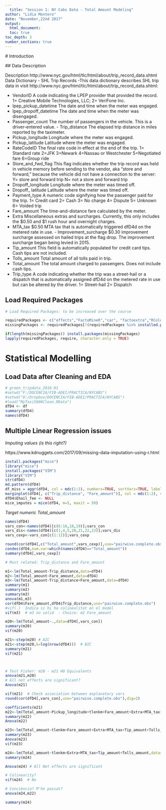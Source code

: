 ```yaml
---
  title: "Session 1: NY Cabs Data - Total Amount Modeling"
author: "Lidia Montero"
date: "November,22nd 2017"
output: 
  html_document: 
  toc: true
toc_depth: 3
number_sections: true
---
```

  
  
  # Introduction
  
  ## Data Description
  
  Description http://www.nyc.gov/html/tlc/html/about/trip_record_data.shtml
Data Dictionary - SHL Trip Records -This data dictionary describes SHL trip data in visit http://www.nyc.gov/html/tlc/html/about/trip_record_data.shtml:
  
  - VendorID	A code indicating the LPEP provider that provided the record.      1= Creative Mobile Technologies, LLC; 2= VeriFone Inc.   
- lpep_pickup_datetime	The date and time when the meter was engaged.    
- lpep_dropoff_datetime	The date and time when the meter was disengaged.     
- Passenger_count	The number of passengers in the vehicle. This is a driver-entered value.    -  Trip_distance 	The elapsed trip distance in miles reported by the taximeter.   
- Pickup_longitude	 Longitude where the meter was engaged.   
- Pickup_latitude	Latitude where the meter was engaged.   
- RateCodeID	The final rate code in effect at the end of the trip.  1= Standard rate  2=JFK 3=Newark 4=Nassau or Westchester 5=Negotiated fare 6=Group ride   
- Store_and_fwd_flag	This flag indicates whether the trip record was held in vehicle memory before sending to the vendor, aka "store and forward," because the vehicle did not have a connection to the server: Y= store and forward trip  N= not a store and forward trip   
- Dropoff_longitude	Longitude where the meter was timed off.   
- Dropoff_ latitude	Latitude where the meter was timed off.   
- Payment_type	A numeric code signifying how the passenger paid for the trip.  1= Credit card 2= Cash 3= No charge 4= Dispute 5= Unknown 6= Voided trip   
- Fare_amount	The time-and-distance fare calculated by the meter.   
- Extra	 Miscellaneous extras and surcharges.  Currently, this only includes the $0.50 and $1 rush hour and overnight charges. 
- MTA_tax	 $0.50 MTA tax that is automatically triggered dfD4d on the metered rate in use.    - Improvement_surcharge	$0.30 improvement surcharge assessed on hailed trips at the flag   drop. The improvement surcharge began being levied in 2015.   
- Tip_amount	 This field is automatically populated for credit card tips. Cash tips are not included.   
- Tolls_amount	Total amount of all tolls paid in trip.    
- Total_amount	The total amount charged to passengers. Does not include cash tips.   
- Trip_type	A code indicating whether the trip was a street-hail or a dispatch that is automatically assigned dfD4d on the metered rate in use but can be altered by the driver. 
1= Street-hail 2= Dispatch  


## Load Required Packages

```r
# Load Required Packages: to be increased over the course

requiredPackages <- c("effects","FactoMineR","car", "factoextra","RColorBrewer","ggplot2")
missingPackages <- requiredPackages[!(requiredPackages %in% installed.packages()[,"Package"])]

if(length(missingPackages)) install.packages(missingPackages)
lapply(requiredPackages, require, character.only = TRUE)

```
# Statistical Modelling

## Load Data after Cleaning and EDA

```r
# green_tripdata_2016-01
#setwd("F:/DOCENCIA/FIB-ADEI/PRACTICA/NYCABS")
#setwd("D:/Dropbox/DOCENCIA/FIB-ADEI/PRACTICA/NYCABS")
#load("MyTaxi5000Clean.RData")
dfD4 <- df
summary(dfD4)
names(dfD4)
```

## Multiple Linear Regression issues

*Imputing values (is this right?)*

https://www.kdnuggets.com/2017/09/missing-data-imputation-using-r.html

```r
install.packages("mice")
library("mice")
install.packages("VIM")
library("VIM")
str(dfD4)
md.pattern(dfD4)
df_miss = aggr(dfD4, col = mdc(1:2), numbers=TRUE, sortVars=TRUE, labels=names(dfD4), cex.axis=.7, gap=3, ylab=c("Proportion of missingness","Missingness Pattern"))
marginplot(dfD4[, c("Trip_distance", "Fare_amount")], col = mdc(1:2), cex.numbers = 1.2, pch = 19)
dfD4$Ehail_fee <- NULL
mice_imputes = mice(dfD4, m=5, maxit = 50)
```

*Target numeric Total_amount*

```r
names(dfD4)
vars_con<-names(dfD4)[c(6:16,18,19)];vars_con
vars_dis<-names(dfD4)[c(1,4,5,20,21,22,23)];vars_dis
vars_cexp<-vars_con[c(1:12)];vars_cexp

round(cor(dfD4[,c("Total_amount",vars_cexp)],use="pairwise.complete.obs"),dig=2)
condes(dfD4,num.var=which(names(dfD4)=="Total_amount"))
summary(dfD4[,vars_cexp])
```

```r

# Most related: Trip_distance and Fare_amount

m1<-lm(Total_amount~Trip_distance,data=dfD4)
m2<-lm(Total_amount~Fare_amount,data=dfD4)
m3<-lm(Total_amount~Trip_distance+Fare_amount,data=dfD4)
summary(m1)
summary(m2)
summary(m3)
anova(m1,m3)
cor(dfD4$Fare_amount,dfD4$Trip_distance,use="pairwise.complete.obs")
#vif(.)  Indica si hi ha colinealitat en el model
vif(m3)  # m3 no valid  - Choice: m2 Fare_amount

m20<-lm(Total_amount~.,data=dfD4[,vars_con])
summary(m20)
vif(m20)

m21<-step(m20) # AIC
m21<-step(m20,k=log(nrow(dfD4)))  # BIC
summary(m21)
vif(m21)



# Test Fisher: m20 - m21 H0 Equivalents
anova(m21,m20)
# All net effects are significant?
Anova(m21)

vif(m21)  # Check association between explanatory vars
round(cor(dfD4[,vars_con],use="pairwise.complete.obs"),dig=2)

coefficients(m21)
m22<-lm(Total_amount~Pickup_longitude+tlenkm+Fare_amount+Extra+MTA_tax+Tip_amount+Tolls_amount,data=dfD4)
summary(m22)
Anova(m22)

m23<-lm(Total_amount~tlenkm+Fare_amount+Extra+MTA_tax+Tip_amount+Tolls_amount,data=dfD4)
summary(m23)
Anova(m23)
vif(m23)

m24<-lm(Total_amount~tlenkm+Extra+MTA_tax+Tip_amount+Tolls_amount,data=dfD4)
summary(m24)

Anova(m24) # All Net effects are significant

# Colinearity?
vif(m24)  # No

# Conciència? M'he passat?
anova(m24,m22)

summary(m24)
```
